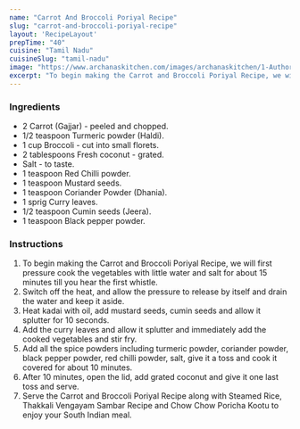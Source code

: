 ---
name: "Carrot And Broccoli Poriyal Recipe"
slug: "carrot-and-broccoli-poriyal-recipe"
layout: 'RecipeLayout'
prepTime: "40"
cuisine: "Tamil Nadu"
cuisineSlug: "tamil-nadu"
image: "https://www.archanaskitchen.com/images/archanaskitchen/1-Author/sibyl_sunitha/Carrot_and_Broccoli_Poriyal_Recipe.jpg"
excerpt: "To begin making the Carrot and Broccoli Poriyal Recipe, we will first pressure cook the vegetables with little water and salt for about 15 minutes till you hear the first whistle"
---

### Ingredients

- 2 Carrot (Gajjar) - peeled and chopped.
- 1/2 teaspoon Turmeric powder (Haldi).
- 1 cup Broccoli - cut into small florets.
- 2 tablespoons Fresh coconut - grated.
- Salt - to taste.
- 1 teaspoon Red Chilli powder.
- 1 teaspoon Mustard seeds.
- 1 teaspoon Coriander Powder (Dhania).
- 1 sprig Curry leaves.
- 1/2 teaspoon Cumin seeds (Jeera).
- 1 teaspoon Black pepper powder.

### Instructions

1. To begin making the Carrot and Broccoli Poriyal Recipe, we will first pressure cook the vegetables with little water and salt for about 15 minutes till you hear the first whistle.
1. Switch off the heat, and allow the pressure to release by itself and drain the water and keep it aside.
1. Heat kadai with oil, add mustard seeds, cumin seeds and allow it splutter for 10 seconds.
1. Add the curry leaves and allow it splutter and immediately add the cooked vegetables and stir fry.
1. Add all the spice powders including turmeric powder, coriander powder, black pepper powder, red chilli powder, salt, give it a toss and cook it covered for about 10 minutes.
1. After 10 minutes, open the lid, add grated coconut and give it one last toss and serve.
1. Serve the Carrot and Broccoli Poriyal Recipe along with Steamed Rice, Thakkali Vengayam Sambar Recipe and Chow Chow Poricha Kootu to enjoy your South Indian meal.
